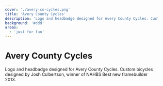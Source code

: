 ```yaml
---
cover: './avery-co-cycles.png'
title: 'Avery County Cycles'
description: 'Logo and headbadge designed for Avery County Cycles. Custom bicycles designed by Josh Culbertson, winner of NAHBS Best new framebuilder 2013.'
background: '#ddd'
areas:
  - 'just for fun'
---
```


# Avery County Cycles

Logo and headbadge designed for Avery County Cycles. Custom bicycles designed by Josh Culbertson, winner of NAHBS Best new framebuilder 2013.
